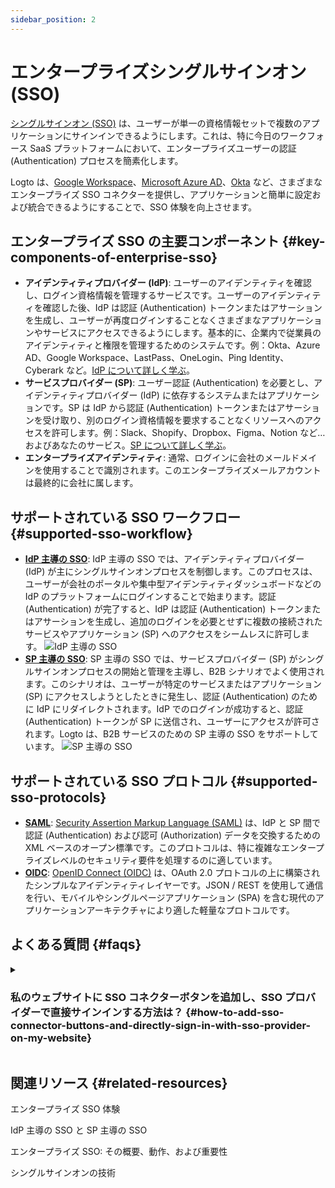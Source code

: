 ```yaml
---
sidebar_position: 2
---
```



# エンタープライズシングルサインオン (SSO)

[シングルサインオン (SSO)](https://auth.wiki/single-sign-on) は、ユーザーが単一の資格情報セットで複数のアプリケーションにサインインできるようにします。これは、特に今日のワークフォース SaaS プラットフォームにおいて、エンタープライズユーザーの認証 (Authentication) プロセスを簡素化します。

Logto は、[Google Workspace](/integrations/google-workspace)、[Microsoft Azure AD](/integrations/entra-id-saml)、[Okta](/integrations/okta) など、さまざまなエンタープライズ SSO コネクターを提供し、アプリケーションと簡単に設定および統合できるようにすることで、SSO 体験を向上させます。

## エンタープライズ SSO の主要コンポーネント \{#key-components-of-enterprise-sso}

- **アイデンティティプロバイダー (IdP)**: ユーザーのアイデンティティを確認し、ログイン資格情報を管理するサービスです。ユーザーのアイデンティティを確認した後、IdP は認証 (Authentication) トークンまたはアサーションを生成し、ユーザーが再度ログインすることなくさまざまなアプリケーションやサービスにアクセスできるようにします。基本的に、企業内で従業員のアイデンティティと権限を管理するためのシステムです。例：Okta、Azure AD、Google Workspace、LastPass、OneLogin、Ping Identity、Cyberark など。[IdP について詳しく学ぶ](https://auth.wiki/identity-provider)。
- **サービスプロバイダー (SP)**: ユーザー認証 (Authentication) を必要とし、アイデンティティプロバイダー (IdP) に依存するシステムまたはアプリケーションです。SP は IdP から認証 (Authentication) トークンまたはアサーションを受け取り、別のログイン資格情報を要求することなくリソースへのアクセスを許可します。例：Slack、Shopify、Dropbox、Figma、Notion など…およびあなたのサービス。[SP について詳しく学ぶ](https://auth.wiki/service-provider)。
- **エンタープライズアイデンティティ**: 通常、ログインに会社のメールドメインを使用することで識別されます。このエンタープライズメールアカウントは最終的に会社に属します。

## サポートされている SSO ワークフロー \{#supported-sso-workflow}

- [**IdP 主導の SSO**](/end-user-flows/enterprise-sso/idp-initiated-sso): IdP 主導の SSO では、アイデンティティプロバイダー (IdP) が主にシングルサインオンプロセスを制御します。このプロセスは、ユーザーが会社のポータルや集中型アイデンティティダッシュボードなどの IdP のプラットフォームにログインすることで始まります。認証 (Authentication) が完了すると、IdP は認証 (Authentication) トークンまたはアサーションを生成し、追加のログインを必要とせずに複数の接続されたサービスやアプリケーション (SP) へのアクセスをシームレスに許可します。
  <img src={idpInitiatedSsoImage} alt="IdP 主導の SSO" />
- [**SP 主導の SSO**](/end-user-flows/enterprise-sso/sp-initiated-sso): SP 主導の SSO では、サービスプロバイダー (SP) がシングルサインオンプロセスの開始と管理を主導し、B2B シナリオでよく使用されます。このシナリオは、ユーザーが特定のサービスまたはアプリケーション (SP) にアクセスしようとしたときに発生し、認証 (Authentication) のために IdP にリダイレクトされます。IdP でのログインが成功すると、認証 (Authentication) トークンが SP に送信され、ユーザーにアクセスが許可されます。Logto は、B2B サービスのための SP 主導の SSO をサポートしています。
  <img src={spInitiatedSsoImage} alt="SP 主導の SSO" />

## サポートされている SSO プロトコル \{#supported-sso-protocols}

- [**SAML**](/integrations/saml-sso): [Security Assertion Markup Language (SAML)](https://auth.wiki/saml) は、IdP と SP 間で認証 (Authentication) および認可 (Authorization) データを交換するための XML ベースのオープン標準です。このプロトコルは、特に複雑なエンタープライズレベルのセキュリティ要件を処理するのに適しています。
- [**OIDC**](/integrations/oidc-sso): [OpenID Connect (OIDC)](https://auth.wiki/openid-connect) は、OAuth 2.0 プロトコルの上に構築されたシンプルなアイデンティティレイヤーです。JSON / REST を使用して通信を行い、モバイルやシングルページアプリケーション (SPA) を含む現代のアプリケーションアーキテクチャにより適した軽量なプロトコルです。

## よくある質問 \{#faqs}

<details>
  <summary>

### 私のウェブサイトに SSO コネクターボタンを追加し、SSO プロバイダーで直接サインインする方法は？ \{#how-to-add-sso-connector-buttons-and-directly-sign-in-with-sso-provider-on-my-website}

</summary>

Logto を使用すると、ウェブサイトにソーシャルログインボタンを追加し、デフォルトのサインインフォームを表示せずに SSO サインインプロセスを直接開始できます。詳細な手順については、[直接サインイン](/end-user-flows/authentication-parameters/direct-sign-in/) ガイドを確認してください。

</details>

## 関連リソース \{#related-resources}

<Url href="https://www.youtube.com/watch?v=-mD8Sfab7sI&t=12s"> エンタープライズ SSO 体験</Url>

<Url href="https://blog.logto.io/idp-vs-sp-initiated-sso">IdP 主導の SSO と SP 主導の SSO</Url>

<Url href="https://blog.logto.io/enterprise-sso">
  エンタープライズ SSO: その概要、動作、および重要性
</Url>

<Url href="https://blog.logto.io/single-sign-on">シングルサインオンの技術</Url>
